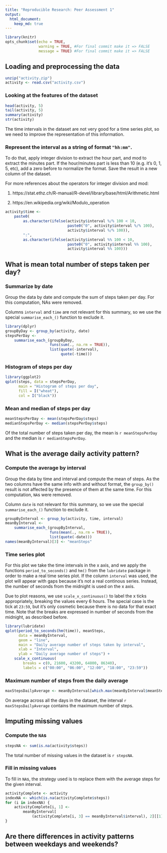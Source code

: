 ```yaml
---
title: "Reproducible Research: Peer Assessment 1"
output: 
  html_document:
    keep_md: true
---
```


```r
library(knitr)
opts_chunk$set(echo = TRUE, 
               warning = TRUE, #For final commit make it => FALSE
               message = TRUE) #For final commit make it => FALSE
```

## Loading and preprocessing the data

```r
unzip("activity.zip")
activity <- read.csv("activity.csv")
```

### Looking at the features of the dataset 

```r
head(activity, 5)
tail(activity, 5)
summary(activity)
str(activity)
```

The time intervals in the dataset are not very good for a time series plot, so we need to improve the representation of this information.

### Represent the interval as a string of format `"hh:mm"`. 

To do that, apply integer division to extract the hour part, and mod to extract the minutes part. If the hour/minutes part is less than 10 (e.g. it's 0, 1, 5, etc), add a zero before to normalize the format. Save the result in a new column of the dataset.

For more references about the operators for integer division and mod:

1. https://stat.ethz.ch/R-manual/R-devel/library/base/html/Arithmetic.html

2. https://en.wikipedia.org/wiki/Modulo_operation

```r
activity$time <- 
    paste0(
        as.character(ifelse(activity$interval %/% 100 < 10, 
                            paste0("0", activity$interval %/% 100),
                            activity$interval %/% 100)), 
        ":", 
        as.character(ifelse(activity$interval %% 100 < 10, 
                            paste0("0", activity$interval %% 100),
                            activity$interval %% 100)))
```


## What is mean total number of steps taken per day?

### Summarize by date

Group the data by date and compute the sum of steps taken per day. For this computation, NAs were removed. 

Columns `interval` and `time` are not relevant for this summary, so we use the special `summarise_each_()` function to exclude it.

```r
library(dplyr)
groupByDay <- group_by(activity, date) 
stepsPerDay <- 
    summarise_each_(groupByDay, 
                    funs(sum(., na.rm = TRUE)), 
                    list(quote(-interval),
                         quote(-time)))
```


### Histogram of steps per day

```r
library(ggplot2)
qplot(steps, data = stepsPerDay,
      main = "Histogram of steps per day",
      fill = I("wheat"),
      col = I("black"))
```


### Mean and median of steps per day

```r
meanStepsPerDay <- mean(stepsPerDay$steps)
medianStepsPerDay <- median(stepsPerDay$steps)
```

Of the total number of steps taken per day, the mean is `r meanStepsPerDay` and the median is `r medianStepsPerDay`.


## What is the average daily activity pattern?

### Compute the average by interval

Group the data by time and interval and compute the mean of steps. As the two columns have the same info with and without format, the `group_by()` result is not affected by the presence of them at the same time. For this computation, `NA`s were removed.

Column `date` is  not relevant for this summary, so we use the special `summarise_each_()` function to exclude it.

```r
groupByInterval <- group_by(activity, time, interval)
meanByInterval <- 
    summarise_each_(groupByInterval, 
                    funs(mean(., na.rm = TRUE)), 
                    list(quote(-date)))
names(meanByInterval)[3] <- "meanSteps"
```


### Time series plot

For this plot we take the time intervals in the x axis, and we apply the functions `period_to_seconds()` and `hm()` from the `lubridate` package in order to make a real time series plot. If the column `interval` was used, the plot will appear with gaps because it's not a real continous series. Instead, the number of seconds from the midnight is used on the x axis.

Due to plot reasons, we use `scale_x_continuous()` to label the x ticks appropriately, breaking the values every 6 hours. The special case is the tick at `23:59`, but it's only cosmetic because there is no data for that exact time. Note that the breaks are expressed in number of seconds from the midnight, as described before.

```r
library(lubridate)
qplot(period_to_seconds(hm(time)), meanSteps, 
      data = meanByInterval, 
      geom = "line",
      main = "Daily average number of steps taken by interval",
      xlab = "Interval",
      ylab = "Daily average number of steps") + 
    scale_x_continuous(
        breaks = c(0, 21600, 43200, 64800, 86340), 
        labels = c("00:00", "06:00", "12:00", "18:00", "23:59"))
```


### Maximum number of steps from the daily average

```r
maxStepsDailyAverage <- meanByInterval[which.max(meanByInterval$meanSteps), 1]
```

On average across all the days in the dataset, the interval `r maxStepsDailyAverage` contains the maximum number of steps.


## Imputing missing values

### Compute the `NA`s

```r
stepsNA <- sum(is.na(activity$steps))
```

The total number of missing values in the dataset is `r stepsNA`.


### Fill in missing values

To fill in `NA`s, the strategy used is to replace them with the average steps for the given interval.

```r
activityComplete <- activity
indexNA <- which(is.na(activityComplete$steps))
for (i in indexNA) {
    activityComplete[i, 1] <- 
        meanByInterval[
            (activityComplete[i, 3] == meanByInterval$interval), 2][[1]]
}
```


## Are there differences in activity patterns between weekdays and weekends?

